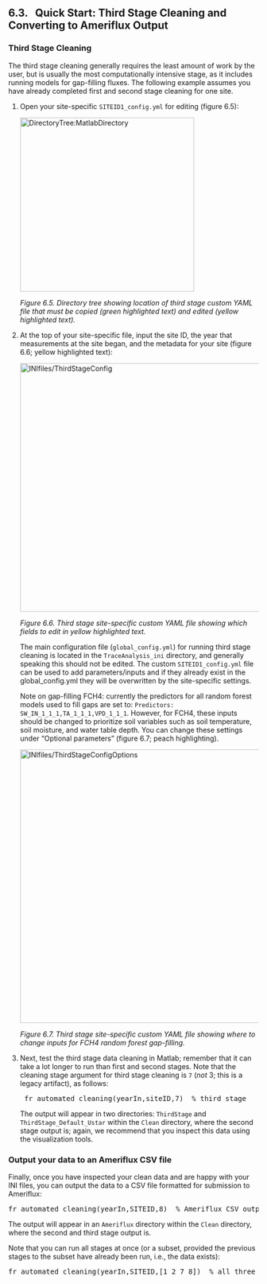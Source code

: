 ## 6.3. &nbsp; Quick Start: Third Stage Cleaning and Converting to Ameriflux Output

<link rel=stylesheet href="css/style.css">

### Third Stage Cleaning

The third stage cleaning generally requires the least amount of work by the user, but is usually the most computationally intensive stage, as it includes running models for gap-filling fluxes. The following example assumes you have already completed first and second stage cleaning for one site.

1. Open your site-specific `SITEID1_config.yml` for editing (figure 6.5):

    <img src="images/directory_trees/DirectoryTree6c_short.jpg" alt="DirectoryTree:MatlabDirectory" width="350"/>

    *Figure 6.5. Directory tree showing location of third stage custom YAML file that must be copied (green highlighted text) and edited (yellow highlighted text).*

2. At the top of your site-specific file, input the site ID, the year that measurements at the site began, and the metadata for your site (figure 6.6; yellow highlighted text):

   <img src="images/ini_files/ini_example3a.jpg" alt="INIfiles/ThirdStageConfig" width="500"/>
    
   *Figure 6.6. Third stage site-specific custom YAML file showing which fields to edit in yellow highlighted text.*

	The main configuration file (`global_config.yml`) for running third stage cleaning is located in the `TraceAnalysis_ini` directory, and generally speaking this should not be edited. The custom `SITEID1_config.yml` file can be used to add parameters/inputs and if they already exist in the global_config.yml they will be overwritten by the site-specific settings.

    Note on gap-filling FCH4: currently the predictors for all random forest models used to fill gaps are set to: `Predictors: SW_IN_1_1_1,TA_1_1_1,VPD_1_1_1`. However, for FCH4, these inputs should be changed to prioritize soil variables such as soil temperature, soil moisture, and water table depth. You can change these settings under "Optional parameters" (figure 6.7; peach highlighting). <!-- As an active area of research, we recommend experimenting with different combinations of these inputs. -->

   <img src="images/ini_files/ini_example3b.jpg" alt="INIfiles/ThirdStageConfigOptions" width="550"/>

   *Figure 6.7. Third stage site-specific custom YAML file showing where to change inputs for FCH4 random forest gap-filling.*

3. Next, test the third stage data cleaning in Matlab; remember that it can take a lot longer to run than first and second stages. Note that the cleaning stage argument for third stage cleaning is `7` (*not* 3; this is a legacy artifact), as follows:
    <pre>
    fr_automated_cleaning(yearIn,siteID,7)  % third stage</pre>
    
    The output will appear in two directories: `ThirdStage` and `ThirdStage_Default_Ustar` within the `Clean` directory, where the second stage output is; again, we recommend that you inspect this data using the visualization tools. <!--Section 6.6 [XXX link] provides more details on third stage cleaning, including adding further custom configuration and output data. -->

### Output your data to an Ameriflux CSV file

Finally, once you have inspected your clean data and are happy with your INI files, you can output the data to a CSV file formatted for submission to Ameriflux:
<pre>
fr_automated_cleaning(yearIn,SITEID,8)  % Ameriflux CSV output</pre>

The output will appear in an `Ameriflux` directory within the `Clean` directory, where the second and third stage output is.


Note that you can run all stages at once (or a subset, provided the previous stages to the subset have already been run, i.e., the data exists):
<pre>
fr_automated_cleaning(yearIn,SITEID,[1 2 7 8])  % all three stages plus Ameriflux output</pre>

